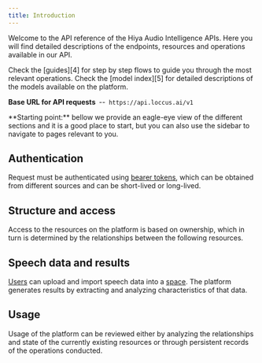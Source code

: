 ```yaml
---
title: Introduction
---
```


Welcome to the API reference of the Hiya Audio Intelligence APIs. Here you
will find detailed descriptions of the endpoints, resources
and operations available in our API.

<Tip>
  Check the [guides][4] for step by step flows to guide
  you through the most relevant operations.
</Tip>

<Tip>
  Check the [model index][5] for detailed descriptions of the
  models available on the platform.
</Tip>

<Note>**Base URL for API requests** -- `https://api.loccus.ai/v1`</Note>

<Note>
  **Starting point:** bellow we provide an eagle-eye view of the
  different sections and it is a good place to start, but you can
  also use the sidebar to navigate to pages relevant to you.
</Note>

## Authentication

Request must be authenticated using [bearer tokens][1], which
can be obtained from different sources and can be short-lived
or long-lived.

<CardGroup cols={1}>
  <Snippet file="cards/bearer-tokens.mdx" />
</CardGroup>
<CardGroup cols={2}>
  <Snippet file="cards/credentials.mdx" />
  <Snippet file="cards/api-keys.mdx" />
</CardGroup>

## Structure and access

Access to the resources on the platform is based on ownership,
which in turn is determined by the relationships between
the following resources.

<CardGroup cols={2}>
  <Snippet file="cards/users.mdx" />
  <Snippet file="cards/organizations.mdx" />
</CardGroup>
<CardGroup cols={1}>
  <Snippet file="cards/spaces.mdx" />
</CardGroup>

## Speech data and results

[Users][2] can upload and import speech data into a [space][3].
The platform generates results by extracting and analyzing
characteristics of that data.

<CardGroup cols={2}>
  <Snippet file="cards/audios.mdx" />
  <Snippet file="cards/identities.mdx" />
  <Snippet file="cards/voiceprints.mdx" />
  <Snippet file="cards/verifications.mdx" />
</CardGroup>

## Usage

Usage of the platform can be reviewed either by analyzing the
relationships and state of the currently existing resources
or through persistent records of the operations conducted.

<CardGroup cols={2}>
  <Snippet file="cards/usage-statistics.mdx" />
  <Snippet file="cards/usage-records.mdx" />
</CardGroup>

[1]: /api-reference/bearer-tokens
[2]: /api-reference/users
[3]: /api-reference/spaces
[4]: /guides/introduction
[5]: /models/introduction
